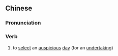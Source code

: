 {{also|择日}}
==Chinese==
{{zh-forms|s=择日}}

===Pronunciation===
{{zh-pron
|m=zérì
|c=zaak6 jat6-2
|cat=v
}}

===Verb===
{{zh-verb}}

# {{lb|zh|literary}} to [[select]] an [[auspicious]] [[day]] (for an [[undertaking]])